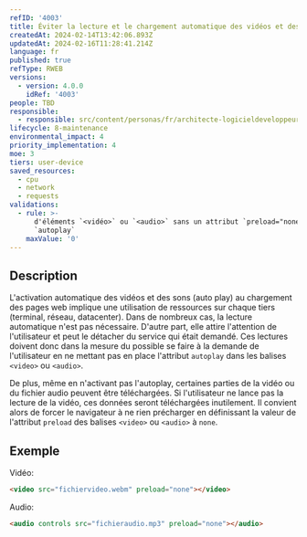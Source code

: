 ```yaml
---
refID: '4003'
title: Éviter la lecture et le chargement automatique des vidéos et des sons
createdAt: 2024-02-14T13:42:06.893Z
updatedAt: 2024-02-16T11:28:41.214Z
language: fr
published: true
refType: RWEB
versions:
  - version: 4.0.0
    idRef: '4003'
people: TBD
responsible:
  - responsible: src/content/personas/fr/architecte-logicieldeveloppeur.mdx
lifecycle: 8-maintenance
environmental_impact: 4
priority_implementation: 4
moe: 3
tiers: user-device
saved_resources:
  - cpu
  - network
  - requests
validations:
  - rule: >-
      d'éléments `<vidéo>` ou `<audio>` sans un attribut `preload="none"` ou
      `autoplay`
    maxValue: '0'
---
```


## Description

L'activation automatique des vidéos et des sons (auto play) au chargement des pages web implique une utilisation de ressources sur chaque tiers (terminal, réseau, datacenter).
Dans de nombreux cas, la lecture automatique n'est pas nécessaire.
D'autre part, elle attire l'attention de l'utilisateur et peut le détacher du service qui était demandé.
Ces lectures doivent donc dans la mesure du possible se faire à la demande de l'utilisateur en ne mettant pas en place l'attribut `autoplay` dans les balises `<video>` ou `<audio>`.

De plus, même en n'activant pas l'autoplay, certaines parties de la vidéo ou du fichier audio peuvent être téléchargées.
Si l'utilisateur ne lance pas la lecture de la vidéo, ces données seront téléchargées inutilement.
Il convient alors de forcer le navigateur à ne rien précharger en définissant la valeur de l'attribut `preload` des balises `<video>` ou `<audio>` à `none`.

## Exemple

Vidéo:

```html
<video src="fichiervideo.webm" preload="none"></video>
```

Audio:

```html
<audio controls src="fichieraudio.mp3" preload="none"></audio>
```
